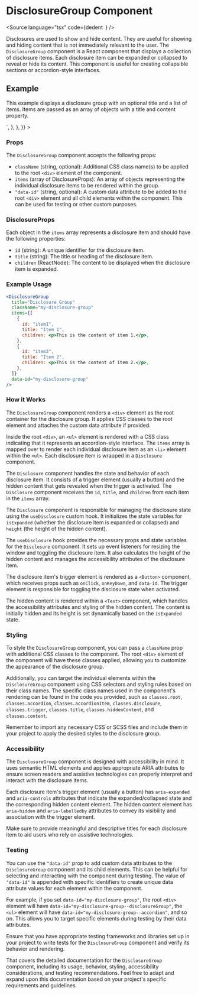 
<Meta title="Data/DisclosureGroup" component={DisclosureGroup} />

# DisclosureGroup Component

<Source
  language="tsx"
  code={dedent`
  `}
/>

Disclosures are used to show and hide content. They are useful for showing and
hiding content that is not immediately relevant to the user.
The `DisclosureGroup` component is a React component that displays a collection of disclosure items.
Each disclosure item can be expanded or collapsed to reveal or hide its content.
This component is useful for creating collapsible sections or accordion-style interfaces.

## Example

This example displays a disclosure group with an optional title and a list of items.
Items are passed as an array of objects with a title and content property.

<Preview>
  <Story
    name="Disclosure Group"
    args={{}}
    parameters={{
      docs: {
        source: {
          code: dedent`
            <DisclosureGroup
              title="Disclosure Group"
              items={items}"
            />`,
        },
      },
    }}
  >
    <DynamicDisclosureGroup />
  </Story>
</Preview>

### Props

The `DisclosureGroup` component accepts the following props:

- `className` (string, optional): Additional CSS class name(s) to be applied to the root `<div>` element of the component.
- `items` (array of DisclosureProps): An array of objects representing the individual
  disclosure items to be rendered within the group.
- `"data-id"` (string, optional): A custom data attribute to be added to the root `<div>`
  element and all child elements within the component. This can be used for testing or other custom purposes.

### DisclosureProps

Each object in the `items` array represents a disclosure item and should have the following properties:

- `id` (string): A unique identifier for the disclosure item.
- `title` (string): The title or heading of the disclosure item.
- `children` (ReactNode): The content to be displayed when the disclosure item is expanded.

### Example Usage

```jsx
<DisclosureGroup
  title="Disclosure Group"
  className="my-disclosure-group"
  items={[
    {
      id: "item1",
      title: "Item 1",
      children: <p>This is the content of item 1.</p>,
    },
    {
      id: "item2",
      title: "Item 2",
      children: <p>This is the content of item 2.</p>,
    },
  ]}
  data-id="my-disclosure-group"
/>
```

### How it Works

The `DisclosureGroup` component renders a `<div>` element as the root container for
the disclosure group. It applies CSS classes to the root element and attaches the custom data attribute if provided.

Inside the root `<div>`, an `<ul>` element is rendered with a CSS class indicating that
it represents an accordion-style interface. The `items` array is mapped over to render
each individual disclosure item as an `<li>` element within the `<ul>`.
Each disclosure item is wrapped in a `Disclosure` component.

The `Disclosure` component handles the state and behavior of each disclosure item.
It consists of a trigger element (usually a button) and the hidden content that gets
revealed when the trigger is activated. The `Disclosure` component receives the `id`,
`title`, and `children` from each item in the `items` array.

The `Disclosure` component is responsible for managing the disclosure state using the `useDisclosure`
custom hook. It initializes the state variables for `isExpanded` (whether the disclosure item
is expanded or collapsed) and `height` (the height of the hidden content).

The `useDisclosure` hook provides the necessary props and state variables for the `Disclosure`
component. It sets up event listeners for resizing the window and toggling the disclosure item.
It also calculates the height of the hidden content and manages the accessibility attributes of the disclosure item.

The disclosure item's trigger element is rendered as a `<Button>` component, which receives
props such as `onClick`, `onKeyDown`, and `data-id`. The trigger element is responsible
for toggling the disclosure state when activated.

The hidden content is rendered within a `<Text>` component, which handles the accessibility
attributes and styling of the hidden content. The content is initially hidden and its height
is set dynamically based on the `isExpanded` state.

### Styling

To style the `DisclosureGroup` component, you can pass a `className` prop with additional CSS classes to the
component. The root `<div>` element of the component will have these classes applied,
allowing you to customize the appearance of the disclosure group.

Additionally, you can target the individual elements within the `DisclosureGroup`
component using CSS selectors and styling rules based on their class names.
The specific class names used in the component's rendering can be found in the code you provided,
such as `classes.root`, `classes.accordion`, `classes.accordionItem`, `classes.disclosure`,
`classes.trigger`, `classes.title`, `classes.hiddenContent`, and `classes.content`.

Remember to import any necessary CSS or SCSS files and include them in your project
to apply the desired styles to the disclosure group.

### Accessibility

The `DisclosureGroup` component is designed with accessibility in mind. It uses semantic
HTML elements and applies appropriate ARIA attributes to ensure screen readers and
assistive technologies can properly interpret and interact with the disclosure items.

Each disclosure item's trigger element (usually a button) has `aria-expanded` and
`aria-controls` attributes that indicate the expanded/collapsed state and the corresponding
hidden content element. The hidden content element has `aria-hidden` and `aria-labelledby`
attributes to convey its visibility and association with the trigger element.

Make sure to provide meaningful and descriptive titles for each disclosure item to
aid users who rely on assistive technologies.

### Testing

You can use the `"data-id"` prop to add custom data attributes to the `DisclosureGroup` component and its child elements.
This can be helpful for selecting and interacting with the component during testing.
The value of `"data-id"` is appended with specific identifiers to create unique data attribute values for each element within the component.

For example, if you set `data-id="my-disclosure-group"`, the root `<div>` element will have `data-id="my-disclosure-group--disclosureGroup"`,
the `<ul>` element will have `data-id="my-disclosure-group--accordion"`, and so on.
This allows you to target specific elements during testing by their data attributes.

Ensure that you have appropriate testing frameworks and libraries set up in your project
to write tests for the `DisclosureGroup` component and verify its behavior and rendering.

That covers the detailed documentation for the `DisclosureGroup` component, including its usage,
behavior, styling, accessibility considerations, and testing recommendations.
Feel free to adapt and expand upon this documentation based on your project's specific requirements and guidelines.
